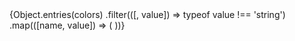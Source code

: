 
<Meta title="Tokens/Colors" />


<ColorPalette>
	{Object.entries(colors)
		.filter(([, value]) => typeof value !== 'string')
		.map(([name, value]) => (
			<ColorItem key={name} title={name} colors={value} />
		))}
</ColorPalette>